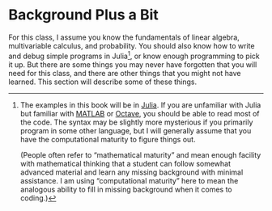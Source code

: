 # Background Plus a Bit

For this class, I assume you know the fundamentals of linear algebra, multivariable calculus, and probability.
You should also know how to write and debug simple programs in Julia[^julia-matlab-octave], or know enough programming to pick it up.
But there are some things you may never have forgotten that you will need for this class, and there are other things that you might not have learned.
This section will describe some of these things.

[^julia-matlab-octave]: The examples in this book will be in [Julia](https://julialang.org/).  If you are unfamiliar with Julia but familiar with [MATLAB](https://www.mathworks.com/products/matlab.html) or [Octave](https://octave.org/), you should be able to read most of the code.  The syntax may be slightly more mysterious if you primarily program in some other language, but I will generally assume that you have the computational maturity to figure things out.

    (People often refer to "mathematical maturity" and mean enough facility with mathematical thinking
    that a student can follow somewhat advanced material and learn any missing background with minimal assistance.  I am using "computational maturity" here to mean the analogous ability to fill in missing background when it comes to coding.)
